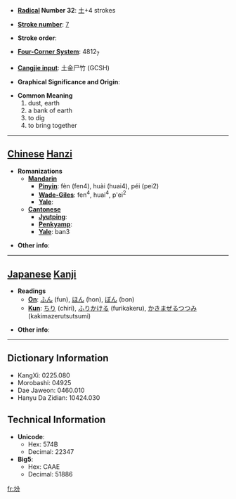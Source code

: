 * '''[[Wiktionary:Chinese radical index| Radical]] Number 32''': [[Wiktionary:Chinese radical index 土|土]]+4 strokes

* '''[[Wiktionary:Chinese total strokes index|Stroke number]]''': [[Wiktionary:Chinese total strokes index 7|7]]

* '''Stroke order''': 

* '''[[Wiktionary:Chinese four corner index|Four-Corner System]]''': 4812<sub>7</sub>

* '''[[Wiktionary:Chinese Cangjie index|Cangjie input]]''': 土金尸竹 (GCSH)

* '''Graphical Significance and Origin''': 

* '''Common Meaning'''
*#dust, earth
*# a bank of earth
*# to dig
*# to bring together


----

== [[Chinese]] [[Hanzi]] ==

* '''Romanizations'''
** '''[[Mandarin]]'''
*** '''[[Pinyin]]''': fèn (fen4), huài (huai4), péi (pei2)
*** '''[[Wade-Giles]]''': fen<sup>4</sup>, huai<sup>4</sup>, p'ei<sup>2</sup>
*** '''[[Yale]]''': 
** '''[[Cantonese]]'''
*** '''[[Jyutping]]''':
*** '''[[Penkyamp]]''': 
*** '''[[Yale]]''': ban3

* '''Other info''': 

----

== [[Japanese]] [[Kanji]] ==

* '''Readings'''
** '''[[On]]''': [[ふん]] (fun), [[ほん]] (hon), [[ぼん]] (bon)
** '''[[Kun]]''': [[ちり]] (chiri), [[ふりかける]] (furikakeru), [[かきまぜるつつみ]] (kakimazerutsutsumi)

* '''Other info''':  

----

== Dictionary Information ==

* KangXi: 0225.080
* Morobashi: 04925
* Dae Jaweon: 0460.010
* Hanyu Da Zidian: 10424.030

== Technical Information ==

* '''Unicode''':
** Hex: 574B
** Decimal: 22347
* '''Big5''':
** Hex: CAAE
** Decimal: 51886

[[fr:坋]]